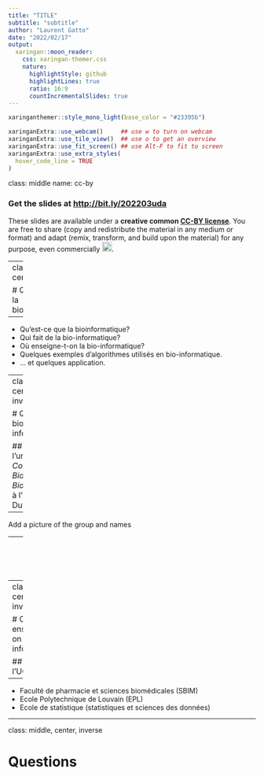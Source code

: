 ```yaml
---
title: "TITLE"
subtitle: "subtitle"
author: "Laurent Gatto"
date: "2022/02/17"
output:
  xaringan::moon_reader:
    css: xaringan-themer.css
    nature:
      highlightStyle: github
      highlightLines: true
      ratio: 16:9
      countIncrementalSlides: true
---
```


```r
xaringanthemer::style_mono_light(base_color = "#23395b")
```

```r
xaringanExtra::use_webcam()     ## use w to turn on webcam
xaringanExtra::use_tile_view()  ## use o to get an overview
xaringanExtra::use_fit_screen() ## use Alt-F to fit to screen
xaringanExtra::use_extra_styles(
  hover_code_line = TRUE
)
```


class: middle
name: cc-by

### Get the slides at [http://bit.ly/202203uda](http://bit.ly/202203uda)

These slides are available under a **creative common
[CC-BY license](http://creativecommons.org/licenses/by/4.0/)**. You are
free to share (copy and redistribute the material in any medium or
format) and adapt (remix, transform, and build upon the material) for
any purpose, even commercially
<img height="20px" alt="CC-BY" src="https://raw.githubusercontent.com/UCLouvain-CBIO/scp-teaching/main/img/cc1.jpg" />.


---
class: middle, center, inverse

# Qu'est-ce que la bioinformatique?

---

- Qu'est-ce que la bioinformatique?
- Qui fait de la bio-informatique?
- Où enseigne-t-on la bio-informatique?
- Quelques exemples d'algorithmes utilisés en bio-informatique.
- ... et quelques application.

---
class: middle, center, inverse

# Qui fait de la bio-informatique?

## (dans l'unité *Computational Biology and Bioinformatics* à l'institut de Duve)

---

Add a picture of the group and names

---
class: middle, center, inverse

## bio + info ou info + bio ?

---
class: middle, center, inverse

# Où enseigne-t-on la bio-informatique?

## (à l'UCLouvain)

---

- Faculté de pharmacie et sciences biomédicales (SBIM)
- Ecole Polytechnique de Louvain (EPL)
- Ecole de statistique (statistiques et sciences des données)

---
class: middle, center, inverse

# Questions
